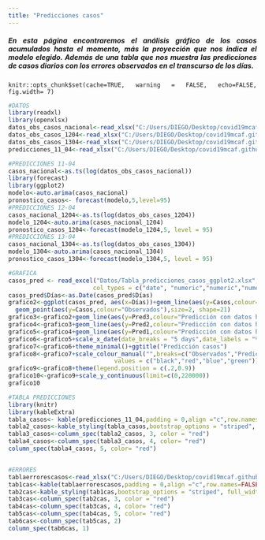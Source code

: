 ```yaml
---
title: "Predicciones casos"
---
```


<div style="text-align: justify">
##### En esta página encontraremos el análisis gráfico de los casos acumulados hasta el momento, más la proyección que nos indica el modelo elegido. Además de una tabla que nos muestra las predicciones de casos diarios con los errores observados en el transcurso de los días. 
<div/>

```rsetup
knitr::opts_chunk$set(cache=TRUE, warning = FALSE, echo=FALSE, fig.width= 7)

```


```r
#DATOS
library(readxl)
library(openxlsx)
datos_obs_casos_nacional<-read_xlsx("C:/Users/DIEGO/Desktop/covid19mcaf.github.io/Datos/Covid_19_casos_nacional_r.xlsx")
datos_obs_casos_1204<-read_xlsx("C:/Users/DIEGO/Desktop/covid19mcaf.github.io/Datos/Covid_19_casos_nacional_r_1204.xlsx")
datos_obs_casos_1304<-read_xlsx("C:/Users/DIEGO/Desktop/covid19mcaf.github.io/Datos/Covid_19_casos_nacional_r_1304.xlsx")
predicciones_11_04<-read_xlsx("C:/Users/DIEGO/Desktop/covid19mcaf.github.io/Datos/Tabla_predicciones_casos.xlsx")

#PREDICCIONES 11-04
casos_nacional<-as.ts(log(datos_obs_casos_nacional))
library(forecast)
library(ggplot2)
modelo<-auto.arima(casos_nacional)
pronostico_casos<- forecast(modelo,5,level=95)
#PREDICCIONES 12-04
casos_nacional_1204<-as.ts(log(datos_obs_casos_1204))
modelo_1204<-auto.arima(casos_nacional_1204)
pronostico_casos_1204<-forecast(modelo_1204,5, level = 95)
#PREDICCIONES 13-04
casos_nacional_1304<-as.ts(log(datos_obs_casos_1304))
modelo_1304<-auto.arima(casos_nacional_1304)
pronostico_casos_1304<-forecast(modelo_1304,5, level = 95)

#GRAFICA
casos_pred <- read_excel("Datos/Tabla_predicciones_casos_ggplot2.xlsx", 
                        col_types = c("date", "numeric","numeric","numeric","numeric"))
casos_pred$Días<-as.Date(casos_pred$Días)
grafico2<-ggplot(casos_pred, aes(x=Días))+geom_line(aes(y=Casos,colour="Observados"))+
  geom_point(aes(y=Casos,colour="Observados"),size=2, shape=21)
grafico3<-grafico2+geom_line(aes(y=Pred3,colour="Predicción con datos hasta el 10/04/2020"))+geom_point(aes(y=Pred3,colour="Predicción con datos hasta el 10/04/2020"),size=2, shape=21)
grafico4<-grafico3+geom_line(aes(y=Pred2,colour="Predicción con datos hasta el 11/04/2020"))+geom_point(aes(y=Pred2,colour="Predicción con datos hasta el 11/04/2020"),size=2, shape=21) 
grafico5<-grafico4+geom_line(aes(y=Pred1,colour="Predicción con datos hasta el 12/04/2020"))+geom_point(aes(y=Pred1,colour="Predicción con datos hasta el 12/04/2020"),size=2, shape=21)  
grafico6<-grafico5+scale_x_date(date_breaks = "5 days",date_labels = "%d-%m")
grafico7<-grafico6+theme_minimal()+ggtitle("Predicción casos")
grafico8<-grafico7+scale_colour_manual("",breaks=c("Observados","Predicción con datos hasta el 10/04/2020","Predicción con datos hasta el 11/04/2020","Predicción con datos hasta el 12/04/2020"),
                              values = c("black","red","blue","green"))
grafico9<-grafico8+theme(legend.position = c(.2,0.9))
grafico10<-grafico9+scale_y_continuous(limit=c(0,220000))
grafico10

#TABLA PREDICCIONES
library(knitr)
library(kableExtra)
tabla_casos<- kable(predicciones_11_04,padding = 0,align ="c",row.names=FALSE,knitr.table.format = "html") 
tabla2_casos<-kable_styling(tabla_casos,bootstrap_options = "striped", full_width = F, position = "float_left") 
tabla3_casos<-column_spec(tabla2_casos, 3, color = "red")
tabla4_casos<-column_spec(tabla3_casos, 4, color= "red")
column_spec(tabla4_casos, 5, color= "red")


#ERRORES
tablaerrorescasos<-read_xlsx("C:/Users/DIEGO/Desktop/covid19mcaf.github.io/Datos/Tablaerrorescasos.xlsx")
tab1cas<-kable(tablaerrorescasos,padding = 0,align ="c",row.names=FALSE,knitr.table.format = "html")
tab2cas<-kable_styling(tab1cas,bootstrap_options = "striped", full_width = F, position = "float_left")
tab3cas<-column_spec(tab2cas, 3, color = "red")
tab4cas<-column_spec(tab3cas, 4, color= "red")
tab5cas<-column_spec(tab4cas, 5, color= "red")
tab6cas<-column_spec(tab5cas, 2)
column_spec(tab6cas, 1)


```

